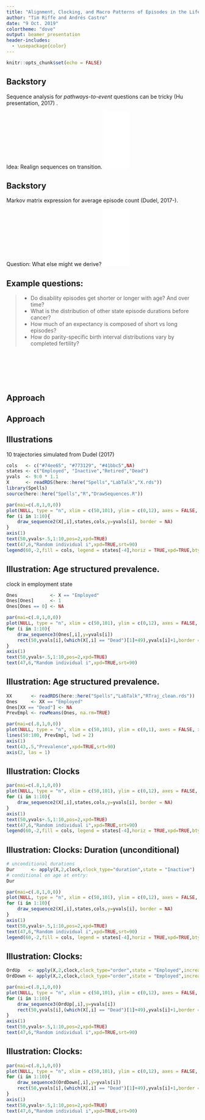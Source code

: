```yaml
---
title: "Alignment, Clocking, and Macro Patterns of Episodes in the Life Course"
author: "Tim Riffe and Andrés Castro"
date: "9 Oct. 2019"
colortheme: "dove"
output: beamer_presentation
header-includes:
  - \usepackage{color}
---
```


```r
knitr::opts_chunk$set(echo = FALSE)
```

## Backstory

\Large
Sequence analysis for *pathways-to-event* questions can be tricky (Hu presentation, 2017) .

\pause

\Large
Idea: Realign sequences on transition. ![](idea.pdf){width=70px}

## Backstory

\Large
Markov matrix expression for average episode count (Dudel, 2017-).

\pause

\Large
Question: What else might we derive?  ![](thought.pdf){width=70px}
 
## Example questions:

\Large
> - Do disability episodes get shorter or longer with age? And over time?
> - What is the distribution of other state episode durations before cancer?
> - How much of an expectancy is composed of short vs long episodes?
> - How do parity-specific birth interval distributions vary by completed fertility?

##  
 
\Large 
\begin{block}{\textbf{Problem}}
Tools for answering such questions are scattered.
\end{block}

<br>
\pause

\begin{block}{\textbf{Corollary}}
Questions are posed less often, and new pattern discovery less frequent.
\end{block}

## 

\Large
\begin{block}{\textbf{Solution}}
We develop a framework (or grammar) of data operations to flexibly derive aggregate patterns.
\end{block}

<br>
\pause

\begin{block}{\textbf{Approach}}
Define episode pre-aggregation operations: \textbf{Clocks}\\
Define time structuring operations: \textbf{Alignment} 
\end{block}
<!-- if simulated then there is likely a markov expression waiting to be written -->

## Approach

\Large
\begin{block}{\textbf{Clocks}}
Within episodes of state \textbf{s}, count time \textcolor{red}{steps} or episode  \textcolor{red}{order} up or down, or total episode  \textcolor{red}{duration} conditional on time of episode entry, exit, or neither.
\end{block}

## Approach

\Large
\begin{block}{\textbf{Alignment}}
  \textcolor{red}{left}, \textcolor{red}{right}, \textcolor{red}{center}, etc. on the \textcolor{blue}{first}, \textcolor{blue}{last}, \textcolor{blue}{longest}, \textcolor{blue}{shortest}, \textcolor{blue}{$n^{th}$}, \textcolor{blue}{$n^{th}$ from last} episode of state \textbf{s}. (and others)
\end{block}

## Illustrations

\Large
10 trajectories simulated from Dudel (2017)
```r
cols   <- c("#74ee65", "#773129", "#41bbc5",NA)
states <- c("Employed", "Inactive","Retired","Dead")
yvals  <- 9:0 * 1.1
X      <- readRDS(here::here("Spells","LabTalk","X.rds"))
library(Spells)
source(here::here("Spells","R","DrawSequences.R"))
```

```r
par(mai=c(.8,1,0,0))
plot(NULL, type = "n", xlim = c(50,101), ylim = c(0,12), axes = FALSE, xlab = "", ylab = "")
for (i in 1:10){
	draw_sequence2(X[,i],states,cols,y=yvals[i], border = NA)
}
axis(1)
text(50,yvals+.5,1:10,pos=2,xpd=TRUE)
text(47,6,"Random individual i",xpd=TRUE,srt=90)
legend(60,-2,fill = cols, legend = states[-4],horiz = TRUE,xpd=TRUE,bty="n")
```

## Illustration: Age structured prevalence.

\Large 
\emph{Identity} clock in employment state
```r
Ones            <- X == "Employed"
Ones[Ones]      <- 1
Ones[Ones == 0] <- NA
```

```r
par(mai=c(.8,1,0,0))
plot(NULL, type = "n", xlim = c(50,101), ylim = c(0,12), axes = FALSE, xlab = "", ylab = "")
for (i in 1:10){
	draw_sequence3(Ones[,i],y=yvals[i])
	rect(50,yvals[i],(which(X[,i] == "Dead")[1]+49),yvals[i]+1,border = gray(.4),lwd=.5)
}
axis(1)
text(50,yvals+.5,1:10,pos=2,xpd=TRUE)
text(47,6,"Random individual i",xpd=TRUE,srt=90)
```

## Illustration: Age structured prevalence.

```r
XX       <- readRDS(here::here("Spells","LabTalk","RTraj_clean.rds"))
Ones     <- XX == "Employed"
Ones[XX == "Dead"] <- NA
PrevEmpl <- rowMeans(Ones, na.rm=TRUE)
```
```r
par(mai=c(.8,1,0,0))
plot(NULL, type = "n", xlim = c(50,101), ylim = c(0,1), axes = FALSE, xlab = "", ylab = "")
lines(50:100, PrevEmpl, lwd = 2)
axis(1)
text(43,.5,"Prevalence",xpd=TRUE,srt=90)
axis(2, las = 1)
```

## Illustration: Clocks

```r
par(mai=c(.8,1,0,0))
plot(NULL, type = "n", xlim = c(50,101), ylim = c(0,12), axes = FALSE, xlab = "", ylab = "")
for (i in 1:10){
	draw_sequence2(X[,i],states,cols,y=yvals[i], border = NA)
}
axis(1)
text(50,yvals+.5,1:10,pos=2,xpd=TRUE)
text(47,6,"Random individual i",xpd=TRUE,srt=90)
legend(60,-2,fill = cols, legend = states[-4],horiz = TRUE,xpd=TRUE,bty="n")
```

## Illustration: Clocks: Duration (unconditional)

```r
# unconditional durations
Dur      <- apply(X,2,clock,clock_type="duration",state = "Inactive")
# conditional on age at entry:
Dur

```
```r
par(mai=c(.8,1,0,0))
plot(NULL, type = "n", xlim = c(50,101), ylim = c(0,12), axes = FALSE, xlab = "", ylab = "")
for (i in 1:10){
	draw_sequence2(X[,i],states,cols,y=yvals[i], border = NA)
}
axis(1)
text(50,yvals+.5,1:10,pos=2,xpd=TRUE)
text(47,6,"Random individual i",xpd=TRUE,srt=90)
legend(60,-2,fill = cols, legend = states[-4],horiz = TRUE,xpd=TRUE,bty="n")
```


## Illustration: Clocks: \textcolor{red}{Ascending order}

```r
OrdUp   <- apply(X,2,clock,clock_type="order",state = "Employed",increasing=TRUE, step_size = 1)
OrdDown <- apply(X,2,clock,clock_type="order",state = "Employed",increasing=FALSE, step_size = 1)
```
```r
par(mai=c(.8,1,0,0))
plot(NULL, type = "n", xlim = c(50,101), ylim = c(0,12), axes = FALSE, xlab = "", ylab = "")
for (i in 1:10){
	draw_sequence3(OrdUp[,i],y=yvals[i])
	rect(50,yvals[i],(which(X[,i] == "Dead")[1]+49),yvals[i]+1,border = gray(.4),lwd=.5)
}
axis(1)
text(50,yvals+.5,1:10,pos=2,xpd=TRUE)
text(47,6,"Random individual i",xpd=TRUE,srt=90)
```

## Illustration: Clocks: \textcolor{blue}{Descending order}

```r
par(mai=c(.8,1,0,0))
plot(NULL, type = "n", xlim = c(50,101), ylim = c(0,12), axes = FALSE, xlab = "", ylab = "")
for (i in 1:10){
	draw_sequence3(OrdDown[,i],y=yvals[i])
	rect(50,yvals[i],(which(X[,i] == "Dead")[1]+49),yvals[i]+1,border = gray(.4),lwd=.5)
}
axis(1)
text(50,yvals+.5,1:10,pos=2,xpd=TRUE)
text(47,6,"Random individual i",xpd=TRUE,srt=90)
```

